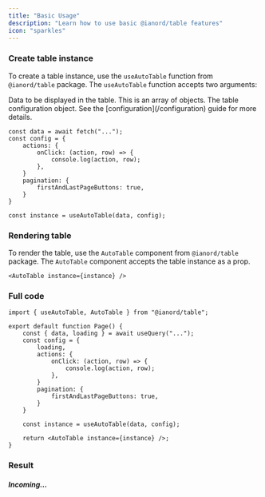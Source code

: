 ```yaml
---
title: "Basic Usage"
description: "Learn how to use basic @ianord/table features"
icon: "sparkles"
---
```


### Create table instance

To create a table instance, use the `useAutoTable` function from `@ianord/table` package. The `useAutoTable` function accepts two arguments:

<ResponseField name="data" type="T[]" required>
  Data to be displayed in the table. This is an array of objects.
</ResponseField>
<ResponseField name="config" type="ATConfig<T>">
  The table configuration object. See the [configuration](/configuration) guide for more details.
</ResponseField>

```tsx app/page.tsx
const data = await fetch("...");
const config = {
	actions: {
		onClick: (action, row) => {
			console.log(action, row);
		},
	}
	pagination: {
		firstAndLastPageButtons: true,
	}
}

const instance = useAutoTable(data, config);
```

### Rendering table

To render the table, use the `AutoTable` component from `@ianord/table` package. The `AutoTable` component accepts the table instance as a prop.

```tsx app/page.tsx
<AutoTable instance={instance} />
```

### Full code

```tsx app/page.tsx
import { useAutoTable, AutoTable } from "@ianord/table";

export default function Page() {
	const { data, loading } = await useQuery("...");
	const config = {
		loading,
		actions: {
			onClick: (action, row) => {
				console.log(action, row);
			},
		}
		pagination: {
			firstAndLastPageButtons: true,
		}
	}

	const instance = useAutoTable(data, config);

	return <AutoTable instance={instance} />;
}
```

### Result

##### Incoming...
